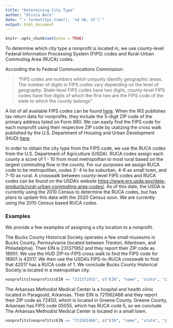 ```yaml
---
title: "Determining City Type"
author: "Olivia Beck"
date: "`r format(Sys.time(), '%d %B, %Y')`"
output: html_document
---
```


```r
knitr::opts_chunk$set(echo = TRUE)
```

To determine which city type a nonprofit is located in, we use county-level Federal Information Processing System (FIPS) codes and Rural-Urban Commuting Area (RUCA) codes.

According the to Federal Communications Commission:

> "FIPS codes are numbers which uniquely identify geographic areas. The number of digits in FIPS codes vary depending on the level of geography. State-level FIPS codes have two digits, county-level FIPS codes have five digits of which the first two are the FIPS code of the state to which the county belongs"

A list of all available FIPS codes can be found [here](https://transition.fcc.gov/oet/info/maps/census/fips/fips.txt). When the IRS publishes tax return data for nonprofits, they include the 5-digit ZIP code of the primary address listed on Form 990. We can easily find the FIPS code for each nonprofit using their respective ZIP code by utalizing the cross walk published by the U.S. Department of Housing and Urban Development (HUD) [here](https://www.huduser.gov/portal/datasets/usps.html).

In order to obtain the city type from the FIPS code, we use the RUCA codes from the U.S. Department of Agriculture (USDA). RUCA codes assign each county a score of 1 - 10 from most metropolitan to most rural based on the largest commuting flow in the county. For our purposes we assign RUCA code to be metropolitan, codes 2- 4 to be suburban, 4-6 as small town, and 7-10 as rural. A crosswalk between county-level FIPS codes and RUCA codes can be found on the USDA's website [https://www.ers.usda.gov/data-products/rural-urban-commuting-area-codes/](here). As of this date, the USDA is currently using the 2010 Census to determine the RUCA codes, but has plans to update this data with the 2020 Census soon. We are currently using the 2010 Census based RUCA codes.

### Examples 

We provide a few examples of assigning a city location to a nonprofit.

The Bucks County Historical Society operates a few small museums in Bucks County, Pennsylvania (located between Trenton, Allentown, and Philadelphia). Their EIN is 231371952 and they report their ZIP code as 18901. We use the HUD ZIP-to-FIPS cross walk to find the FIPS code for 18901 is 42017. We then use the USDA's FIPS-to-RUCA crosswalk to find that 42017 has a RUCA code of 1. We conclude Bucks County Historical Society is located in a metropolitan city.

```r
nonprofits[nonprofits$EIN == "231371952", c("EIN", "name", "state", "zip5")]

```

The Arkansas Methodist Medical Center is a hospital and health clinic located in Paragould, Arkansas. Their EIN is 721562468 and they report their ZIP code as 72450, which is located in Greene County. Greene County, Arkansas has FIPS code 05055, which has RUCA code 5, so we conclude The Arkansas Methodist Medical Center is located in a small town.

```r
nonprofits[nonprofits$EIN == "721562468", c("EIN", "name", "state", "zip5")]

```
